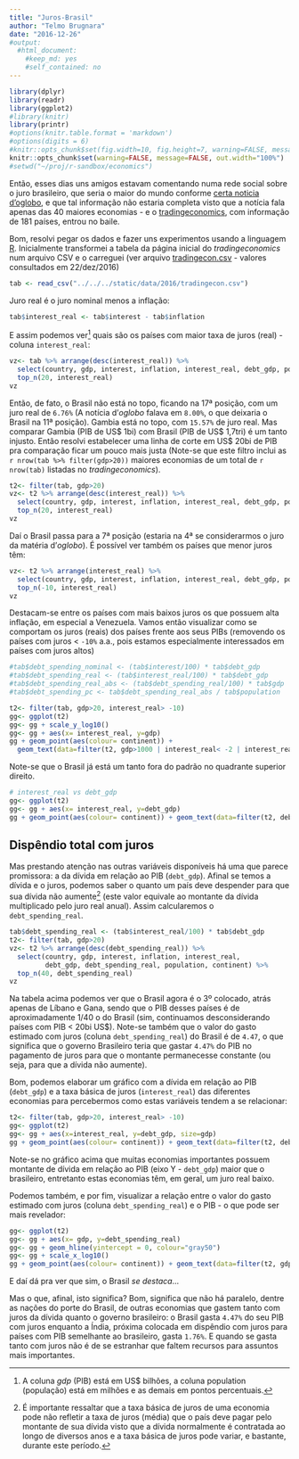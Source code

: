 ```yaml
---
title: "Juros-Brasil"
author: "Telmo Brugnara"
date: "2016-12-26"
#output: 
  #html_document: 
    #keep_md: yes
    #self_contained: no
---
```


```r
library(dplyr)
library(readr)
library(ggplot2)
#library(knitr)
library(printr)
#options(knitr.table.format = 'markdown')
#options(digits = 6)
#knitr::opts_chunk$set(fig.width=10, fig.height=7, warning=FALSE, message=FALSE)
knitr::opts_chunk$set(warning=FALSE, message=FALSE, out.width="100%")
#setwd("~/proj/r-sandbox/economics")
```

Então, esses dias uns amigos estavam comentando numa rede social sobre o juro brasileiro, que seria o maior do mundo conforme
[certa noticia d'oglobo](http://oglobo.globo.com/economia/brasil-tem-maior-taxa-de-juro-real-do-mundo-19754404),
e que tal informação não estaria completa visto que a notícia fala apenas das 40 maiores economias - e o [tradingeconomics](http://www.tradingeconomics.com/), com informação de 181 países, entrou no baile.

Bom, resolvi pegar os dados e fazer uns experimentos usando a linguagem [R](https://www.r-project.org/). Inicialmente transformei a tabela da página inicial do *tradingeconomics* num arquivo CSV e o carreguei (ver arquivo [tradingecon.csv](/data/2016/tradingecon.csv) - valores consultados em 22/dez/2016)

```r
tab <- read_csv("../../../static/data/2016/tradingecon.csv")
```

Juro real é o juro nominal menos a inflação:

```r
tab$interest_real <- tab$interest - tab$inflation
```

E assim podemos ver[^col1] quais são os países com maior taxa de juros (real) - coluna `interest_real`:

[^col1]: A coluna *gdp* (PIB) está em US$ bilhões, a coluna population (população) está em milhões e as demais em pontos percentuais.

```r
vz<- tab %>% arrange(desc(interest_real)) %>%
  select(country, gdp, interest, inflation, interest_real, debt_gdp, population, continent) %>%
  top_n(20, interest_real)
vz
```

Então, de fato, o Brasil não está no topo, ficando na 17ª posição, com um juro real de `6.76%` (A notícia d'*oglobo* falava em `8.00%`, o que deixaria o Brasil na 11ª posição). Gambia está no topo, com `15.57%` de juro real. Mas comparar Gambia (PIB de US$ 1bi) com Brasil (PIB de US$ 1,7tri) é um tanto injusto. Então resolvi estabelecer uma linha de corte em US$ 20bi de PIB pra comparação ficar um pouco mais justa (Note-se que este filtro inclui as `r nrow(tab %>% filter(gdp>20))` maiores economias de um total de `r nrow(tab)` listadas no *tradingeconomics*).

```r
t2<- filter(tab, gdp>20)
vz<- t2 %>% arrange(desc(interest_real)) %>%
  select(country, gdp, interest, inflation, interest_real, debt_gdp, population, continent) %>%
  top_n(20, interest_real)
vz
```

Daí o Brasil passa para a 7ª posição (estaria na 4ª se considerarmos o juro da matéria d'*oglobo*). É possível ver também os países que menor juros têm:

```r
vz<- t2 %>% arrange(interest_real) %>%
  select(country, gdp, interest, inflation, interest_real, debt_gdp, population, continent) %>%
  top_n(-10, interest_real)
vz
```

Destacam-se entre os países com mais baixos juros os que possuem alta inflação, em especial a Venezuela.
Vamos então visualizar como se comportam os juros (reais) dos países
frente aos seus PIBs (removendo os países com juros < `-10%` a.a., pois estamos
especialmente interessados em países com juros altos)

```r
#tab$debt_spending_nominal <- (tab$interest/100) * tab$debt_gdp
#tab$debt_spending_real <- (tab$interest_real/100) * tab$debt_gdp
#tab$debt_spending_real_abs <- (tab$debt_spending_real/100) * tab$gdp
#tab$debt_spending_pc <- tab$debt_spending_real_abs / tab$population
```

```r
t2<- filter(tab, gdp>20, interest_real> -10)
gg<- ggplot(t2)
gg<- gg + scale_y_log10()
gg<- gg + aes(x= interest_real, y=gdp)
gg + geom_point(aes(colour= continent)) +
  geom_text(data=filter(t2, gdp>1000 | interest_real< -2 | interest_real> 6), aes(label=country), hjust=-0.1, vjust=-0.1, size=3)
```

Note-se que o Brasil já está um tanto fora do padrão no quadrante superior direito.

```r
# interest_real vs debt_gdp
gg<- ggplot(t2)
gg<- gg + aes(x= interest_real, y=debt_gdp)
gg + geom_point(aes(colour= continent)) + geom_text(data=filter(t2, debt_gdp>60 | interest_real< -4 | interest_real> 6), aes(label=country), hjust=-0.1, vjust=-0.1, size=3)
```


Dispêndio total com juros
-------------------------

Mas prestando atenção nas outras variáveis disponíveis há uma que parece promissora: a da dívida em relação ao PIB (`debt_gdp`).
Afinal se temos a dívida e o juros, podemos saber o quanto um país deve despender para que sua dívida não aumente[^div1] (este valor equivale ao montante da dívida multiplicado pelo juro real anual). Assim calcularemos o `debt_spending_real`.

[^div1]: É importante ressaltar que a taxa básica de juros de uma economia pode não refletir a taxa de juros (média) que o país deve pagar pelo montante de sua dívida visto que a dívida normalmente é contratada ao longo de diversos anos e a taxa básica de juros pode variar, e bastante, durante este período.

```r
tab$debt_spending_real <- (tab$interest_real/100) * tab$debt_gdp
t2<- filter(tab, gdp>20)
vz<- t2 %>% arrange(desc(debt_spending_real)) %>%
  select(country, gdp, interest, inflation, interest_real,
         debt_gdp, debt_spending_real, population, continent) %>%
  top_n(40, debt_spending_real)
vz
```

Na tabela acima podemos ver que o Brasil agora é o 3º colocado, atrás apenas de Líbano e Gana, sendo que o PIB desses países é de aproximadamente 1/40 o do Brasil (sim, continuamos desconsiderando países com PIB < 20bi US$). Note-se também que o valor do gasto estimado com juros (coluna `debt_spending_real`) do Brasil é de `4.47`, o que significa que o governo Brasileiro teria que gastar `4.47%` do PIB no pagamento de juros para que o montante permanecesse constante (ou seja, para que a dívida não aumente).

Bom, podemos elaborar um gráfico com a dívida em relação ao PIB (`debt_gdp`) e a taxa básica de juros (`interest_real`) das diferentes economias para percebermos como estas variáveis tendem a se relacionar:

```r
t2<- filter(tab, gdp>20, interest_real> -10)
gg<- ggplot(t2)
gg<- gg + aes(x=interest_real, y=debt_gdp, size=gdp)
gg + geom_point(aes(colour= continent)) + geom_text(data=filter(t2, debt_gdp>100 | interest_real< -4 | interest_real> 5), aes(x= interest_real, y=debt_gdp, label=country), hjust=-0.1, vjust=-0.1, size=3, angle=45)
```

<!--
Ou então entre o juro e o PIB:

```r
gg<- ggplot(t2)
gg<- gg + aes(x= gdp, y=debt_spending_real)
gg<- gg + geom_hline(yintercept = 0, colour="gray50")
gg + geom_point(aes(colour= continent)) + geom_text(data=filter(t2, gdp>1000 | debt_spending_real>4 | debt_spending_real< -2), aes(x=gdp, y=debt_spending_real, label=country), hjust=-0.1, vjust=-0.1, size=3, angle=45)
```
-->

Note-se no gráfico acima que muitas economias importantes possuem montante de dívida em relação ao PIB (eixo Y - `debt_gdp`) maior que o brasileiro, entretanto estas economias têm, em geral, um juro real baixo.

Podemos também, e por fim, visualizar a relação entre o valor do gasto estimado com juros (coluna `debt_spending_real`) e o PIB <!--(utilizando uma escala logaritmica para o PIB)--> - o que pode ser mais revelador:

```r
gg<- ggplot(t2)
gg<- gg + aes(x= gdp, y=debt_spending_real)
gg<- gg + geom_hline(yintercept = 0, colour="gray50")
gg<- gg + scale_x_log10()
gg + geom_point(aes(colour= continent)) + geom_text(data=filter(t2, gdp>1000 | debt_spending_real>4 | debt_spending_real< -2), aes(x=gdp, y=debt_spending_real, label=country), hjust=-0.1, vjust=-0.1, size=3, angle=45)
```

E daí dá pra ver que sim, o Brasil *se destaca*...

Mas o que, afinal, isto significa? Bom, significa que não há paralelo, dentre as nações do porte do Brasil, de outras economias que gastem tanto com juros da dívida quanto o governo brasileiro: o Brasil gasta `4.47%` do seu PIB com juros enquanto a Índia, próxima colocada em dispêndio com juros para países com PIB semelhante ao brasileiro, gasta `1.76%`. E quando se gasta tanto com juros não é de se estranhar que faltem recursos para assuntos mais importantes.


<!--

---


Anexo: Tabela Dispêndio Total
-----------------------------

```r
vz<- t2 %>% arrange(desc(debt_spending_real)) %>%
  select(country, gdp, interest, inflation, interest_real, debt_gdp, debt_spending_real, population, continent) %>%
  top_n(40, interest_real)
vz
```
-->
